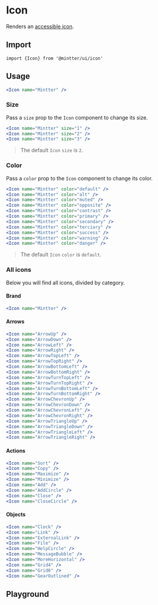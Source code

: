 
<Meta title="Data Display/Icon" />

# Icon

Renders an [accessible icon](https://radix-ui.com/primitives/docs/utilities/accessible-icon).

## Import

```tsx
import {Icon} from '@mintter/ui/icon'
```

## Usage

```jsx
<Icon name="Mintter" />
```

### Size

Pass a `size` prop to the `Icon` component to change its size.

```jsx columns
<Icon name="Mintter" size="1" />
<Icon name="Mintter" size="2" />
<Icon name="Mintter" size="3" />
```

> The default `Icon` `size` is `2`.

### Color

Pass a `color` prop to the `Icon` component to change its color.

```jsx columns
<Icon name="Mintter" color="default" />
<Icon name="Mintter" color="alt" />
<Icon name="Mintter" color="muted" />
<Icon name="Mintter" color="opposite" />
<Icon name="Mintter" color="contrast" />
<Icon name="Mintter" color="primary" />
<Icon name="Mintter" color="secondary" />
<Icon name="Mintter" color="terciary" />
<Icon name="Mintter" color="success" />
<Icon name="Mintter" color="warning" />
<Icon name="Mintter" color="danger" />
```

> The default `Icon` `color` is `default`.

### All icons

Below you will find all icons, divided by category.

#### Brand

```jsx columns
<Icon name="Mintter" />
```

#### Arrows

```jsx columns
<Icon name="ArrowUp" />
<Icon name="ArrowDown" />
<Icon name="ArrowLeft" />
<Icon name="ArrowRight" />
<Icon name="ArrowTopLeft" />
<Icon name="ArrowTopRight" />
<Icon name="ArrowBottomLeft" />
<Icon name="ArrowBottomRight" />
<Icon name="ArrowTurnTopLeft" />
<Icon name="ArrowTurnTopRight" />
<Icon name="ArrowTurnBottomLeft" />
<Icon name="ArrowTurnBottomRight" />
<Icon name="ArrowChevronUp" />
<Icon name="ArrowChevronDown" />
<Icon name="ArrowChevronLeft" />
<Icon name="ArrowChevronRight" />
<Icon name="ArrowTriangleUp" />
<Icon name="ArrowTriangleDown" />
<Icon name="ArrowTriangleLeft" />
<Icon name="ArrowTriangleRight" />
```

#### Actions

```jsx columns
<Icon name="Sort" />
<Icon name="Copy" />
<Icon name="Maximize" />
<Icon name="Minimize" />
<Icon name="Add" />
<Icon name="AddCircle" />
<Icon name="Close" />
<Icon name="CloseCircle" />
```

#### Objects

```jsx columns
<Icon name="Clock" />
<Icon name="Link" />
<Icon name="ExternalLink" />
<Icon name="File" />
<Icon name="HelpCircle" />
<Icon name="MessageBubble" />
<Icon name="MoreHorizontal" />
<Icon name="Grid4" />
<Icon name="Grid6" />
<Icon name="GearOutlined" />
```

## Playground
